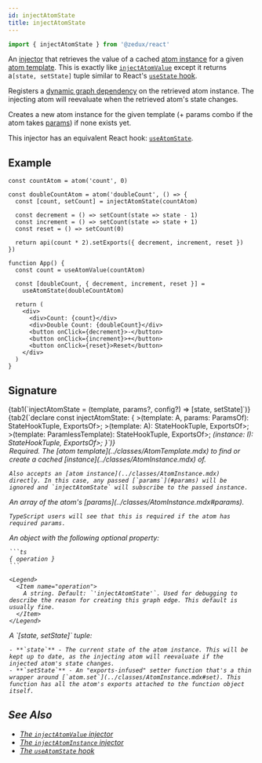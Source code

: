 ```yaml
---
id: injectAtomState
title: injectAtomState
---
```



```ts
import { injectAtomState } from '@zedux/react'
```

An [injector](../glossary.mdx#injector) that retrieves the value of a cached [atom instance](../classes/AtomInstance.mdx) for a given [atom template](../classes/AtomTemplate.mdx). This is exactly like [`injectAtomValue`](./injectAtomValue.mdx) except it returns a`[state, setState]` tuple similar to React's [`useState` hook](https://react.dev/reference/react/useState).

Registers a [dynamic graph dependency](../glossary.mdx#dynamic-graph-dependency) on the retrieved atom instance. The injecting atom will reevaluate when the retrieved atom's state changes.

Creates a new atom instance for the given template (+ params combo if the atom takes [params](../classes/AtomInstance.mdx#params)) if none exists yet.

This injector has an equivalent React hook: [`useAtomState`](../hooks/useAtomState.mdx).

## Example

```tsx live ecosystemId=injectAtomState/example resultVar=App version=2
const countAtom = atom('count', 0)

const doubleCountAtom = atom('doubleCount', () => {
  const [count, setCount] = injectAtomState(countAtom)

  const decrement = () => setCount(state => state - 1)
  const increment = () => setCount(state => state + 1)
  const reset = () => setCount(0)

  return api(count * 2).setExports({ decrement, increment, reset })
})

function App() {
  const count = useAtomValue(countAtom)

  const [doubleCount, { decrement, increment, reset }] =
    useAtomState(doubleCountAtom)

  return (
    <div>
      <div>Count: {count}</div>
      <div>Double Count: {doubleCount}</div>
      <button onClick={decrement}>-</button>
      <button onClick={increment}>+</button>
      <button onClick={reset}>Reset</button>
    </div>
  )
}
```

## Signature

<Tabs>
  {tab1(`injectAtomState = (template, params?, config?) => [state, setState]`)}
  {tab2(`declare const injectAtomState: {
    <A extends AnyAtomTemplate<{
        Node: AtomInstance;
    }>>(template: A, params: ParamsOf<A>): StateHookTuple<StateOf<A>, ExportsOf<A>>;
    <A extends AnyAtomTemplate<{
        Node: AtomInstance;
        Params: [];
    }>>(template: A): StateHookTuple<StateOf<A>, ExportsOf<A>>;
    <A extends AnyAtomTemplate<{
        Node: AtomInstance;
    }>>(template: ParamlessTemplate<A>): StateHookTuple<StateOf<A>, ExportsOf<A>>;
    <I extends AtomInstance>(instance: I): StateHookTuple<StateOf<I>, ExportsOf<I>>;
}`)}
</Tabs>

<Legend>
  <Item name="template">
    Required. The [atom template](../classes/AtomTemplate.mdx) to find or create a cached [instance](../classes/AtomInstance.mdx) of.

    Also accepts an [atom instance](../classes/AtomInstance.mdx) directly. In this case, any passed [`params`](#params) will be ignored and `injectAtomState` will subscribe to the passed instance.

  </Item>
  <Item name="params">
    An array of the atom's [params](../classes/AtomInstance.mdx#params).
    
    TypeScript users will see that this is required if the atom has required params.

  </Item>
  <Item name="config">
    An object with the following optional property:

    ```ts
    { operation }
    ```

    <Legend>
      <Item name="operation">
        A string. Default: `'injectAtomState'`. Used for debugging to describe the reason for creating this graph edge. This default is usually fine.
      </Item>
    </Legend>

  </Item>
  <Item name="Returns">
    A `[state, setState]` tuple:
    
    - **`state`** - The current state of the atom instance. This will be kept up to date, as the injecting atom will reevaluate if the injected atom's state changes.
    - **`setState`** - An "exports-infused" setter function that's a thin wrapper around [`atom.set`](../classes/AtomInstance.mdx#set). This function has all the atom's exports attached to the function object itself.

  </Item>
</Legend>

## See Also

- [The `injectAtomValue` injector](./injectAtomValue.mdx)
- [The `injectAtomInstance` injector](./injectAtomInstance.mdx)
- [The `useAtomState` hook](../hooks/useAtomState.mdx)
